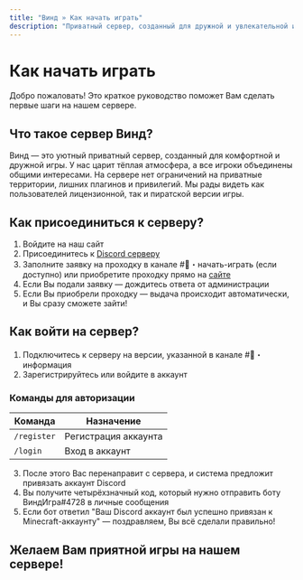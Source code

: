 ```yaml
---
title: "Винд » Как начать играть"
description: "Приватный сервер, созданный для дружной и увлекательной игры."
---
```

# Как начать играть

Добро пожаловать! Это краткое руководство поможет Вам сделать первые шаги на нашем сервере.

## Что такое сервер Винд?

Винд — это уютный приватный сервер, созданный для комфортной и дружной игры. У нас царит тёплая атмосфера, а все игроки объединены общими интересами. На сервере нет ограничений на приватные территории, лишних плагинов и привилегий. Мы рады видеть как пользователей лицензионной, так и пиратской версии игры.

## Как присоединиться к серверу?

1. Войдите на наш сайт
2. Присоединитесь к [Discord серверу](https://discord.gg/VyaU5wvRMV)
3. Заполните заявку на проходку в канале #🎫・начать-играть (если доступно) или приобретите проходку прямо на [сайте](/pass)
4. Если Вы подали заявку — дождитесь ответа от администрации
5. Если Вы приобрели проходку — выдача происходит автоматически, и Вы сразу сможете зайти!

## Как войти на сервер?

1. Подключитесь к серверу на версии, указанной в канале #📖・информация
2. Зарегистрируйтесь или войдите в аккаунт

### Команды для авторизации

| Команда | Назначение |
|---------|------------|
| `/register` | Регистрация аккаунта |
| `/login` | Вход в аккаунт |

3. После этого Вас перенаправит с сервера, и система предложит привязать аккаунт Discord
4. Вы получите четырёхзначный код, который нужно отправить боту ВиндИгра#4728 в личные сообщения
5. Если бот ответил "Ваш Discord аккаунт был успешно привязан к Minecraft-аккаунту" — поздравляем, Вы всё сделали правильно!

## Желаем Вам приятной игры на нашем сервере! 
